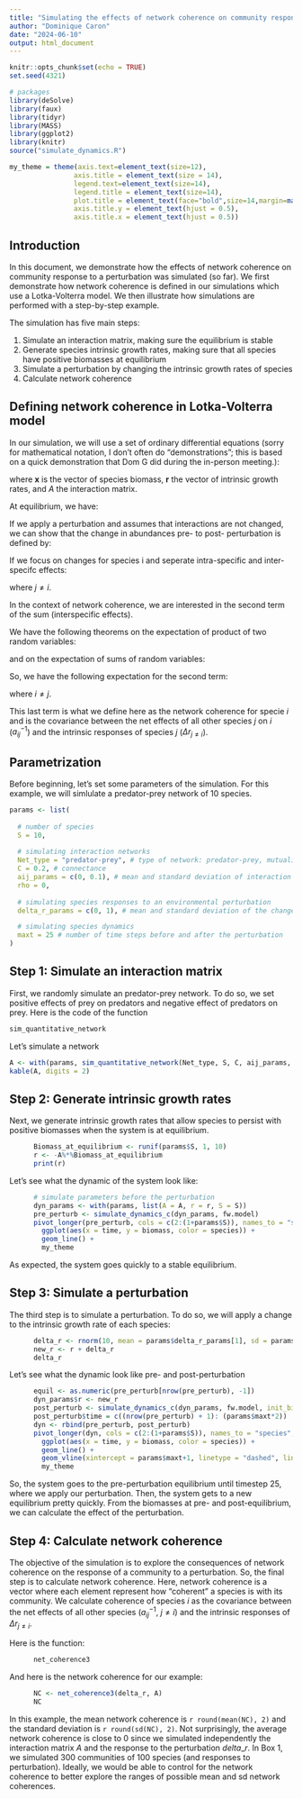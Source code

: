 ```yaml
---
title: "Simulating the effects of network coherence on community response to perturbations"
author: "Dominique Caron"
date: "2024-06-10"
output: html_document
---
```


```r
knitr::opts_chunk$set(echo = TRUE)
set.seed(4321)

# packages
library(deSolve)
library(faux)
library(tidyr)
library(MASS)
library(ggplot2)
library(knitr)
source("simulate_dynamics.R")

my_theme = theme(axis.text=element_text(size=12),
                axis.title = element_text(size = 14),
                legend.text=element_text(size=14),
                legend.title = element_text(size=14),
                plot.title = element_text(face="bold",size=14,margin=margin(0,0,20,0),hjust = 0.5),
                axis.title.y = element_text(hjust = 0.5),
                axis.title.x = element_text(hjust = 0.5))
```

## Introduction

In this document, we demonstrate how the effects of network coherence on community response to a perturbation was simulated (so far). We first demonstrate how network coherence is defined in our simulations which use a Lotka-Volterra model. We then illustrate how simulations are performed with a step-by-step example.

The simulation has five main steps:

1. Simulate an interaction matrix, making sure the equilibrium is stable
2. Generate species intrinsic growth rates, making sure that all species have positive biomasses at equilibrium
3. Simulate a perturbation by changing the intrinsic growth rates of species
4. Calculate network coherence

## Defining network coherence in Lotka-Volterra model

In our simulation, we will use a set of ordinary differential equations (sorry for mathematical notation, I don't often do "demonstrations"; this is based on a quick demonstration that Dom G did during the in-person meeting.):

\begin{equation}
\tag{1}
\frac{dx_i}{dt} = x_i(\boldsymbol{r} + A \boldsymbol{x}) 
\end{equation}

where $\boldsymbol{x}$ is the vector of species biomass, $\boldsymbol{r}$ the vector of intrinsic growth rates, and $A$ the interaction matrix.  

At equilibrium, we have:

\begin{equation}
\tag{2}
\boldsymbol{x} = -A^{-1} \boldsymbol{r}
\end{equation}

If we apply a perturbation and assumes that interactions are not changed, we can show that the change in abundances pre- to post- perturbation is defined by:

\begin{equation}
\tag{3}
\boldsymbol{\Delta x} = -A^{-1} \boldsymbol{\Delta r}
\end{equation}

If we focus on changes for species i and seperate intra-specific and inter-specifc effects:

\begin{equation}
\tag{4}
\Delta x_i = -a_{ii}^{-1} \Delta r_i  - \sum a_{ij}^{-1} \Delta r_j, 
\end{equation}

where $j \neq i$.  

In the context of network coherence, we are interested in the second term of the sum (interspecific effects).  

We have the following theorems on the expectation of product of two random variables:
\begin{equation}
\tag{5}
E[XY] = E[X]E[Y] + cov(X,Y) 
\end{equation}

and on the expectation of sums of random variables:
\begin{equation}
\tag{6}
E[\sum X] = \sum E[X] 
\end{equation}

So, we have the following expectation for the second term:
\begin{equation}
\tag{7}
 E[\sum a_{ij} \Delta r_j] = E[a_{ij}^{-1}] E[\Delta r_j] + cov(a_{ij}^{-1}, \Delta r_j),
\end{equation}

where $i \neq j$.  

This last term is what we define here as the network coherence for specie $i$ and is the covariance between the net effects of all other species $j$ on $i$ ($a_{ij}^{-1}$) and the intrinsic responses of species $j$ ($\Delta r_{j \neq i}$).

## Parametrization

Before beginning, let's set some parameters of the simulation. For this example, we will simlulate a predator-prey network of 10 species.

```r
params <- list(
  
  # number of species
  S = 10, 
  
  # simulating interaction networks 
  Net_type = "predator-prey", # type of network: predator-prey, mutualistic, competition
  C = 0.2, # connectance 
  aij_params = c(0, 0.1), # mean and standard deviation of interaction strength
  rho = 0, 
  
  # simulating species responses to an environmental perturbation
  delta_r_params = c(0, 1), # mean and standard deviation of the changes in species growth rates after the perturbation (squared)

  # simulating species dynamics 
  maxt = 25 # number of time steps before and after the perturbation
)
```

## Step 1: Simulate an interaction matrix

First, we randomly simulate an predator-prey network. To do so, we set positive effects of prey on predators and negative effect of predators on prey. Here is the code of the function

```r
sim_quantitative_network
```

Let's simulate a network
```r
A <- with(params, sim_quantitative_network(Net_type, S, C, aij_params, rho))
kable(A, digits = 2)
```

## Step 2: Generate intrinsic growth rates

Next, we generate intrinsic growth rates that allow species to persist with positive biomasses when the system is at equilibrium.

```r
      Biomass_at_equilibrium <- runif(params$S, 1, 10)
      r <- -A%*%Biomass_at_equilibrium
      print(r)
```

Let's see what the dynamic of the system look like:

```r
      # simulate parameters before the perturbation 
      dyn_params <- with(params, list(A = A, r = r, S = S))
      pre_perturb <- simulate_dynamics_c(dyn_params, fw.model)
      pivot_longer(pre_perturb, cols = c(2:(1+params$S)), names_to = "species", values_to = "biomass") %>%
        ggplot(aes(x = time, y = biomass, color = species)) +
        geom_line() +
        my_theme
```

As expected, the system goes quickly to a stable equilibrium.

## Step 3: Simulate a perturbation

The third step is to simulate a perturbation. To do so, we will apply a change to the intrinsic growth rate of each species:

```r
      delta_r <- rnorm(10, mean = params$delta_r_params[1], sd = params$delta_r_params[2])
      new_r <- r + delta_r
      delta_r
```

Let's see what the dynamic look like pre- and post-perturbation

```r
      equil <- as.numeric(pre_perturb[nrow(pre_perturb), -1])      
      dyn_params$r <- new_r
      post_perturb <- simulate_dynamics_c(dyn_params, fw.model, init_biomass = equil)
      post_perturb$time = c((nrow(pre_perturb) + 1): (params$maxt*2))
      dyn <- rbind(pre_perturb, post_perturb)
      pivot_longer(dyn, cols = c(2:(1+params$S)), names_to = "species", values_to = "biomass") %>%
        ggplot(aes(x = time, y = biomass, color = species)) +
        geom_line() +
        geom_vline(xintercept = params$maxt+1, linetype = "dashed", linewidth = 1) +
        my_theme
```

So, the system goes to the pre-perturbation equilibrium until timestep 25, where we apply our perturbation. Then, the system gets to a new equilibrium pretty quickly. From the biomasses at pre- and post-equilibrium, we can calculate the effect of the perturbation.

## Step 4: Calculate network coherence

The objective of the simulation is to explore the consequences of network coherence on the response of a community to a perturbation. So, the final step is to calculate network coherence. Here, network coherence is a vector where each element represent how "coherent" a species is with its community. We calculate coherence of species $i$ as the covariance between the net effects of all other species ($a_{ij}^{-1}$, $j \neq i$) and the intrinsic responses of $\Delta r_{j \neq i}$.


Here is the function:
```r
      net_coherence3
```

And here is the network coherence for our example:
```r
      NC <- net_coherence3(delta_r, A)
      NC
```

In this example, the mean network coherence is `r round(mean(NC), 2)` and the standard deviation is `r round(sd(NC), 2)`. Not surprisingly, the average network coherence is close to 0 since we simulated independently the interaction matrix $A$ and the response to the perturbation $delta\_r$. In Box 1, we simulated 300 communities of 100 species (and responses to perturbation). Ideally, we would be able to control for the network coherence to better explore the ranges of possible mean and sd network coherences.

